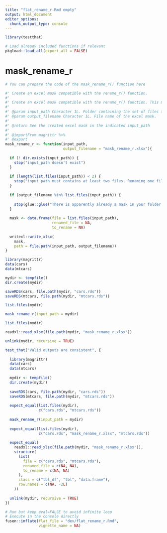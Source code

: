 ```yaml
---
title: "flat_rename_r.Rmd empty"
output: html_document
editor_options: 
  chunk_output_type: console
---
```


```r
library(testthat)
```

```r
# Load already included functions if relevant
pkgload::load_all(export_all = FALSE)
```

# mask_rename_r
    
```r
# You can prepare the code of the mask_rename_r() function here
```
  
```r
#' Create an excel mask compatible with the rename_r() function. 
#' 
#' Create an excel mask compatible with the rename_r() function. This must be used on a collection of files, i.e stored within the same folder. 
#' 
#' @param input_path Character 1L. Folder containing the set of files to rename
#' @param output_filename Character 1L. File name of the excel mask.
#'
#' @return See the created excel mask in the indicated input_path
#' 
#' @importFrom magrittr %>% 
#' @export
mask_rename_r <- function(input_path, 
                          output_filename = "mask_rename_r.xlsx"){
    
  if (! dir.exists(input_path)) {
    stop("input_path doesn't exist")
  }
  
  if (length(list.files(input_path)) < 2) {
    stop("input_path must contains at least two files. Renaming one file with this function is not worth it.")
  }
  
  if (output_filename %in% list.files(input_path)) {
    
    stop(glue::glue("There is apparently already a mask in your folder: {output_filename}. Maybe you should complete it and run the rename_r() function."))
  }
  
  mask <- data.frame(file = list.files(input_path), 
                     renamed_file = NA, 
                     to_rename = NA)
  
  writexl::write_xlsx(
    mask, 
    path = file.path(input_path, output_filename))
}
```
  
```r
library(magrittr)
data(cars)
data(mtcars)

mydir <- tempfile()
dir.create(mydir)

saveRDS(cars, file.path(mydir, "cars.rds"))
saveRDS(mtcars, file.path(mydir, "mtcars.rds"))

list.files(mydir)

mask_rename_r(input_path = mydir)

list.files(mydir)

readxl::read_xlsx(file.path(mydir, "mask_rename_r.xlsx"))

unlink(mydir, recursive = TRUE)
```
  
```r
test_that("Valid outputs are consistent", {
  
  library(magrittr)
  data(cars)
  data(mtcars)
  
  mydir <- tempfile()
  dir.create(mydir)
  
  saveRDS(cars, file.path(mydir, "cars.rds"))
  saveRDS(mtcars, file.path(mydir, "mtcars.rds"))
  
  expect_equal(list.files(mydir), 
               c("cars.rds", "mtcars.rds"))
  
  mask_rename_r(input_path = mydir)
  
  expect_equal(list.files(mydir), 
               c("cars.rds", "mask_rename_r.xlsx", "mtcars.rds"))
  
  expect_equal(
    readxl::read_xlsx(file.path(mydir, "mask_rename_r.xlsx")),
    structure(
      list(
        file = c("cars.rds", "mtcars.rds"),
        renamed_file = c(NA, NA),
        to_rename = c(NA, NA)
      ),
      class = c("tbl_df", "tbl", "data.frame"),
      row.names = c(NA, -2L)
    ))
  
  unlink(mydir, recursive = TRUE)
})
```


```r
# Run but keep eval=FALSE to avoid infinite loop
# Execute in the console directly
fusen::inflate(flat_file = "dev/flat_rename_r.Rmd", 
               vignette_name = NA)
```


